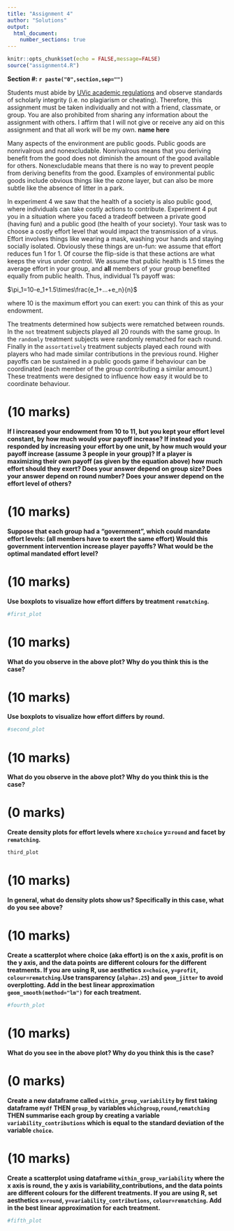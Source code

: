 ```yaml
---
title: "Assignment 4"
author: "Solutions"
output: 
  html_document:
    number_sections: true
---
```


```r
knitr::opts_chunk$set(echo = FALSE,message=FALSE)
source("assignment4.R")
```
**Section #: `r paste("0",section,sep="")`**


Students must abide by  [UVic
  academic regulations](https://www.uvic.ca/calendar/undergrad/index.php#/policy/Sk_0xsM_V?bc=true&bcCurrent=08%20-%20Policy%20on%20Academic%20Integrity&bcGroup=Undergraduate%20Academic%20Regulations&bcItemType=policies)
 and observe standards of scholarly integrity
(i.e. no plagiarism or cheating). Therefore, this assignment must be
taken individually and not with a friend, classmate, or group. You are
also prohibited from sharing any information about the assignment with
others. I affirm that I will not give or receive any aid on this assignment 
and that all work will be my own. **name here**


Many aspects of the environment are public goods.  Public goods are nonrivalrous and nonexcludable.  Nonrivalrous means that you deriving benefit from the good does not diminish the amount of the good available for others. Nonexcludable means that there is no way to prevent people from deriving benefits from the good. Examples of environmental public goods include obvious things like the ozone layer, but can also be more subtle like the absence of litter in a park. 

In experiment 4 we saw that the health of a society is also public good, where individuals can take costly actions to contribute. Experiment 4 put you in a situation where you faced a tradeoff between a private good (having fun) and a public good (the health of your society). Your task was to choose a costly effort level that would impact the transmission of a virus. Effort involves things like wearing a mask, washing your hands and staying socially isolated. Obviously these things are un-fun: we assume that effort reduces fun 1 for 1. Of course the flip-side is that these actions are what keeps the virus under control. We assume that public health is 1.5 times the average effort in your group, and  **all** members of your group benefited equally from public health. Thus, individual 1's payoff was:

$\pi_1=10-e_1+1.5\times\frac{e_1+...+e_n}{n}$

where 10 is the maximum effort you can exert: you can think of this as your endowment.  

The treatments determined how subjects were rematched between rounds.  In the `not` treatment subjects played all 20 rounds with the same group.  In the `randomly` treatment subjects were randomly rematched for each round.  Finally in the `assortatively` treatment subjects played each round with players who had made similar contributions in the previous round.  Higher payoffs can be sustained in a public goods game if behaviour can be coordinated (each member of the group contributing a similar amount.)  These treatments were designed to influence how easy it would be to coordinate behaviour. 


# (10 marks)

**If I increased your endowment from 10 to 11, but you kept your effort level constant, by how much would your payoff increase?  If instead you responded by increasing your effort by one unit, by how much would your payoff increase (assume 3 people in your group)?  If a player is maximizing their own payoff (as given by the equation above) how much effort should they exert? Does your answer depend on group size? Does your answer depend on 
  round number? Does your answer depend on the effort level of others?**
  
# (10 marks)

**Suppose that each group had a "government",
which could mandate effort levels: (all members have to exert the same effort) Would this  government intervention increase player payoffs?
What would be the optimal mandated effort level?**

# (10 marks)

**Use boxplots to visualize how effort differs by treatment `rematching`.**

```r
#first_plot
```

# (10 marks)

**What do you observe in the above plot?  Why do you think this is the case?**

# (10 marks)

**Use boxplots to visualize how effort differs by round.**

```r
#second_plot
```

# (10 marks)

**What do you observe in the above plot?  Why do you think this is the case?**

# (0 marks)

**Create density plots for effort levels where  x=`choice` y=`round` and facet by `rematching`.**

```r
third_plot
```

# (10 marks)

**In general, what do density plots show us? Specifically in this case, what do you see above?**

# (10 marks)

**Create a scatterplot where choice (aka effort) is on the x axis, profit is on the y axis, and the data points are different colours for the different treatments.  If you are using R, use aesthetics `x=choice`, `y=profit`, `colour=rematching`.Use transparency (`alpha=.25`) and `geom_jitter` to avoid overplotting.  Add in the best linear approximation `geom_smooth(method="lm")` for each treatment.**


```r
#fourth_plot
```

# (10 marks)

**What do you see in the above plot?  Why do you think this is the case?**


# (0 marks)

**Create a new dataframe called `within_group_variability` by first taking dataframe `mydf` THEN `group_by` variables `whichgroup`,`round`,`rematching` THEN summarise each group by creating a variable `variability_contributions` which is equal to the standard deviation of the variable `choice`.** 

# (10 marks)

**Create a scatterplot using dataframe `within_group_variability` where the x axis is round, the y axis is variability_contributions, and the data points are different colours for the different treatments.  If you are using R, set aesthetics `x=round`, `y=variability_contributions`, `colour=rematching`.  Add in the best linear approximation for each treatment.**

```r
#fifth_plot
```


